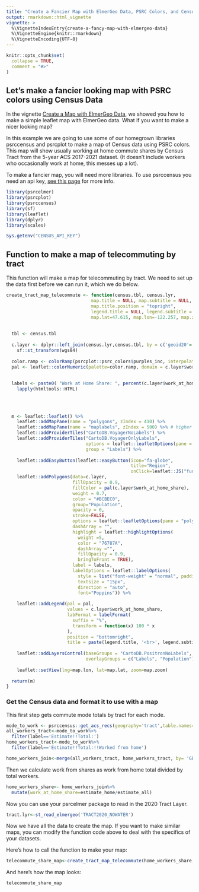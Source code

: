 ```yaml
---
title: "Create a Fancier Map with ElmerGeo Data, PSRC Colors, and Census data"
output: rmarkdown::html_vignette
vignette: >
  %\VignetteIndexEntry{create-a-fancy-map-with-elmergeo-data}
  %\VignetteEngine{knitr::rmarkdown}
  %\VignetteEncoding{UTF-8}
---
```


```r
knitr::opts_chunk$set(
  collapse = TRUE,
  comment = "#>"
)
```

## Let's make a fancier looking map with PSRC colors using Census Data

In the vignette [Create a Map with ElmerGeo Data](https://psrc.github.io/psrcelmer/articles/create-a-map-with-elmergeo-data.html), we showed you how to make a simple leaflet map with ElmerGeo data. What if you want to make a nicer looking map?

In this example we are going to use some of our homegrown libraries psrccensus and psrcplot to make a map of Census data using PSRC colors. This map will show usually working at home commute shares by Census Tract from the 5-year ACS 2017-2021 dataset. (It doesn't include workers who occasionally work at home, this messes up a lot).

To make a fancier map, you will need more libraries. To use psrccensus you need an api key, [see this page](https://psrc.github.io/psrccensus/articles/psrccensus.html) for more info.
```r
library(psrcelmer)
library(psrcplot)
library(psrccensus)
library(sf)
library(leaflet)
library(dplyr)
library(scales)

Sys.getenv("CENSUS_API_KEY")
```

## Function to make a map of telecommuting by tract

This function will make a map for telecommuting by tract. We need to set up the data first before we can run it, which we do below.
```r
create_tract_map_telecommute <- function(census.tbl, census.lyr,
                                map.title = NULL, map.subtitle = NULL,
                                map.title.position = "topright",
                                legend.title = NULL, legend.subtitle = NULL,
                                map.lat=47.615, map.lon=-122.257, map.zoom=8.5, wgs84=4326){
  
  
  tbl <- census.tbl 
  
  c.layer <- dplyr::left_join(census.lyr,census.tbl, by = c('geoid20'='GEOID')) %>%
    sf::st_transform(wgs84)
  
  color.ramp <- colorRamp(psrcplot::psrc_colors$purples_inc, interpolate="spline")
  pal <- leaflet::colorNumeric(palette=color.ramp, domain = c.layer$work_at_home_share)
  
  
  labels <- paste0( "Work at Home Share: ", percent(c.layer$work_at_home_share, accuracy=1)) %>% 
    lapply(htmltools::HTML)
  

  
  
  m <- leaflet::leaflet() %>%
    leaflet::addMapPane(name = "polygons", zIndex = 410) %>%
    leaflet::addMapPane(name = "maplabels", zIndex = 500) %>% # higher zIndex rendered on top
    leaflet::addProviderTiles("CartoDB.VoyagerNoLabels") %>%
    leaflet::addProviderTiles("CartoDB.VoyagerOnlyLabels",
                              options = leaflet::leafletOptions(pane = "maplabels"),
                              group = "Labels") %>%
    
    leaflet::addEasyButton(leaflet::easyButton(icon="fa-globe",
                                               title="Region",
                                               onClick=leaflet::JS("function(btn, map){map.setView([47.615,-122.257],8.5); }"))) %>%
    leaflet::addPolygons(data=c.layer,
                         fillOpacity = 0.9,
                         fillColor = pal(c.layer$work_at_home_share),
                         weight = 0.7,
                         color = "#BCBEC0",
                         group="Population",
                         opacity = 0,
                         stroke=FALSE,
                         options = leaflet::leafletOptions(pane = "polygons"),
                         dashArray = "",
                         highlight = leaflet::highlightOptions(
                           weight =5,
                           color = "76787A",
                           dashArray ="",
                           fillOpacity = 0.9,
                           bringToFront = TRUE),
                         label = labels,
                         labelOptions = leaflet::labelOptions(
                           style = list("font-weight" = "normal", padding = "3px 8px"),
                           textsize = "15px",
                           direction = "auto",
                           font="Poppins")) %>%
    
    leaflet::addLegend(pal = pal,
                       values = c.layer$work_at_home_share,
                       labFormat = labelFormat(
                         suffix = "%",
                         transform = function(x) 100 * x
                       ),
                       position = "bottomright",
                       title = paste(legend.title, '<br>', legend.subtitle)) %>%
    
    leaflet::addLayersControl(baseGroups = "CartoDB.PositronNoLabels",
                              overlayGroups = c("Labels", "Population")) %>%
    
    leaflet::setView(lng=map.lon, lat=map.lat, zoom=map.zoom)
  
  return(m)
} 
```


### Get the Census data and format it to use with a map

This first step gets commute mode totals by tract for each mode. 

```r
mode_to_work <- psrccensus::get_acs_recs(geography='tract',table.names=c('B08006'),years=c(2021))
all_workers_tract<-mode_to_work%>%
  filter(label=='Estimate!!Total:')
home_workers_tract<-mode_to_work%>%
  filter(label=='Estimate!!Total:!!Worked from home')

home_workers_join<-merge(all_workers_tract, home_workers_tract, by= 'GEOID', suffixes=c('_all', '_home'))
```

Then we calculate work from shares as work from home total divided by total workers.
```r
home_workers_share<- home_workers_join%>%
  mutate(work_at_home_share=estimate_home/estimate_all)
```

Now you can use your psrcelmer package to read in the 2020 Tract Layer.
```r

tract.lyr<-st_read_elmergeo('TRACT2020_NOWATER')
```

Now we have all the data to create the map. If you want to make similar maps, you can modify the function code above to deal with the specifics of your datasets.

Here's how to call the function to make your map:
```r
telecommute_share_map<-create_tract_map_telecommute(home_workers_share, tract.lyr)
```

And here's how the map looks:
```r
telecommute_share_map
```



